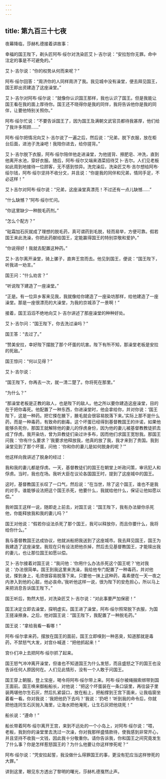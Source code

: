 ```yaml
---
---
---
```

title: 第九百三十七夜
---






夜幕降临，莎赫札德接着讲故事：





幸福的国王陛下，剃头匠阿布·绥尔对洗染匠艾卜·吉尔说：“安拉恕你无罪。命中注定的事是不可避免的。”

艾卜·吉尔说：“你的权势从何而来呢？”

阿布·绥尔回答：“周济你的人同样周济了我。我见城中没有澡堂，便去拜见国王，国王即出资建造了这座澡堂。”

艾卜·吉尔对阿布·绥尔说：“就像你认识国王那样，我也认识了国王。但是我能让国王看在我的面上厚待你。国王还不晓得你是我的同伴，我将告诉他你是我的同伴，让要他特别关照你。”

阿布·绥尔忙说：“不要告诉国王了，因为国王及满朝文武官员都待我甚厚，他们给了我许多照顾……”

阿布·绥尔把情况向艾卜·吉尔说了一遍之后，然后说：“兄弟，脱下衣服，放在柜台后面，进池子洗澡吧！我陪你进去，给你搓背。”

艾卜·吉尔脱下衣服，阿布·绥尔陪伴他走进澡堂，为他搓背、擦肥皂、冲洗，直到他离开水池，穿好衣服。随后，阿布·绥尔又端来酒菜招待艾卜·吉尔。人们见老板如此周到地接待一位顾客，无不感到惊异。洗完澡后，洗染匠艾布·吉尔想给阿布·绥尔钱，阿布·绥尔坚持不收分文，并且说：“你是我的同伴和兄弟，情同手足，不必这样！”

艾卜吉尔对阿布·绥尔说：“兄弟，这座澡堂真漂亮！不过还有一点儿缺憾……”

“什么缺憾？”阿布·绥尔忙问。

“你这里缺少一种脱毛药剂。”

“怎么个配方？”

“砒霜加石灰就成了理想的脱毛药，真可谓药到毛脱，轻而易举，方便可靠。假若国王来此洗澡，你把此药献给国王，定能赢得国王的特别崇敬和爱护。”

“你说得好！我就去配置这种药。”

艾卜·吉尔离开澡堂，骑上骡子，直奔王宫而去。他见到国王，便说：“国王陛下，听我进一劝言。”

国王问：“什么劝言？”

“听说陛下建造了一座澡堂。”

“正是。有一位异乡客来见我，我就像给你建造了一座染坊那样，给他建造了一座澡堂。那是一座很漂亮的大澡堂，为我的京城添了一景啊！”

接着，国王滔滔不绝地向艾卜·吉尔讲述了那座澡堂的种种好处。

艾卜·吉尔问：“国王陛下，你去洗过澡吗？”

国王答：“去过了。”

“赞美安拉，幸好陛下摆脱了那个坏蛋的坑害。陛下有所不知，那澡堂老板是安拉的死敌。”

国王惊问：“何以见得？”

艾卜·吉尔说：

“国王陛下，你再去一次，就一清二楚了。你将死在那里。”

“为什么？”

“那澡堂老板是正教的敌人，也是陛下的敌人。他之所以要你建造这座澡堂，目的在于把你毒死。他配置了一种东西，你进澡堂时，他会拿给你，并对你说：‘国王陛下，这是一种药。把它搽在腋下，腋毛就会很容易脱落下来。’实际上那不是什么药，而是一种毒药，有致命的剧毒。这个坏蛋已经得到基督教国王的许诺，如果他能够杀死你，那国王就解除他的妻儿的俘虏身份，因为他的妻儿被基督教教徒抓去成了俘虏。我开染坊，曾为异教徒们染过许多布，因而他们求国王宽恕我。那国王问我：‘你有什么要求？’我要求他释放我，他真的放了我，我才来到了贵国。我到澡堂见到了那个坏蛋，问他：‘你和你的妻儿是如何脱身的呢？’”

他这样向我讲述了脱身的经过：

我和我的妻儿都是俘虏。一天，基督教徒们的国王在朝堂上听政问策，审讯犯人和俘虏。当时，我也在场。我听大臣在议论各国国王时，提到了这座城中的国王。

这时，基督教国王长叹了一口气，然后说：“在当世，除了这个国王，谁也不是我的对手。谁能够设法把这个国王杀死，他要什么，我就给他什么，保证让他如愿以偿。”

我听国王这样一说，随即走上前去，对国王说：“国王陛下，我有办法替你杀死他，你能释放我和我的妻儿吗？”

国王对他说：“假若你设法杀死了那个国王，我可以释放你，而且你要什么，我将给你什么。”

我与基督教国王达成协议，他就派船把我送到了这座城市。我去拜见国王，国王为我建造了这座澡堂。我现在只有设法把他杀掉，然后去见基督教国王，才能赎出我的妻儿，也让那位国王如愿以偿。

艾卜·吉尔接着对国王说：“我问他：‘你用什么办法杀死这个国王呢？’他对我说：‘办法很简单。国王到我这里来洗澡，我给他专门配置了一种毒药，并对他说，搽到身上，毛须很容易脱落下来。只要他一抹上这种药，毒素便在一天一夜之内渗入到他的心脏，他必丧命。’我听他这样一说，很为陛下的安危担心，所以马上来把消息告诉国王陛下。”

国王听后，勃然大怒，对洗染匠艾卜·吉尔说：“对此事要严加保密！”

国王决定立即去澡堂，探明虚实。国王进了澡堂，阿布·绥尔照常脱下衣服，为国王搓澡擦身。之后，他对国王说：“国王陛下，我配置了一种脱毛药。”

国王说：“拿给我看一看哪！”

阿布·绥尔拿来药，摆放在国王的面前，国王立即嗅到一种恶臭，知道那就是毒药，不禁怒气大发，对宫仆喊道：“把他抓起来！”

宫仆们冲上去把阿布·绥尔抓了起来。

国王怒气冲冲离开澡堂，但谁也不知道国王为什么发怒，而且盛怒之下的国王也没告诉任何人原因何在。人们见此情形，没有一个人敢于问国王。

国王穿上朝服，登上宝座，喝令将阿布·绥尔带上来。阿布·绥尔被绳捆索绑带到国王面前。国王唤来御船船长，对他说：“把这个坏蛋装在一条口袋里，再往袋子里装两堪他尔生石灰，然后扎紧袋口，放在船上，把船撑到王宫下面来，让我临窗坐着看一看。你对我说：‘我把他扔下去吗？’我说：‘扔吧！’听到我的命令后，你就把他连同生石灰抛入海里，让海水把他淹死，让生石灰把他烧死！”

船长说：“遵命！”

船长带着阿布·绥尔离开王宫，来到不远处的一个小岛上，对阿布·绥尔说：“喂，老板，我到你的澡堂里去洗过一次澡，你对我那样盛情款待，使我感到非常开心，并且坚持不收我一文钱，因此我十分敬重你。请你告诉我，你和国王之间究竟发生了什么事？你是怎样惹怒国王的？为什么他要让你这样惨死呢？“

阿布·绥尔说：“凭安拉起誓，我没做什么得罪国王的事，更没有犯应当这样惨死的大罪。”





讲到这里，眼见东方透出了黎明的曙光，莎赫札德戛然止声。
